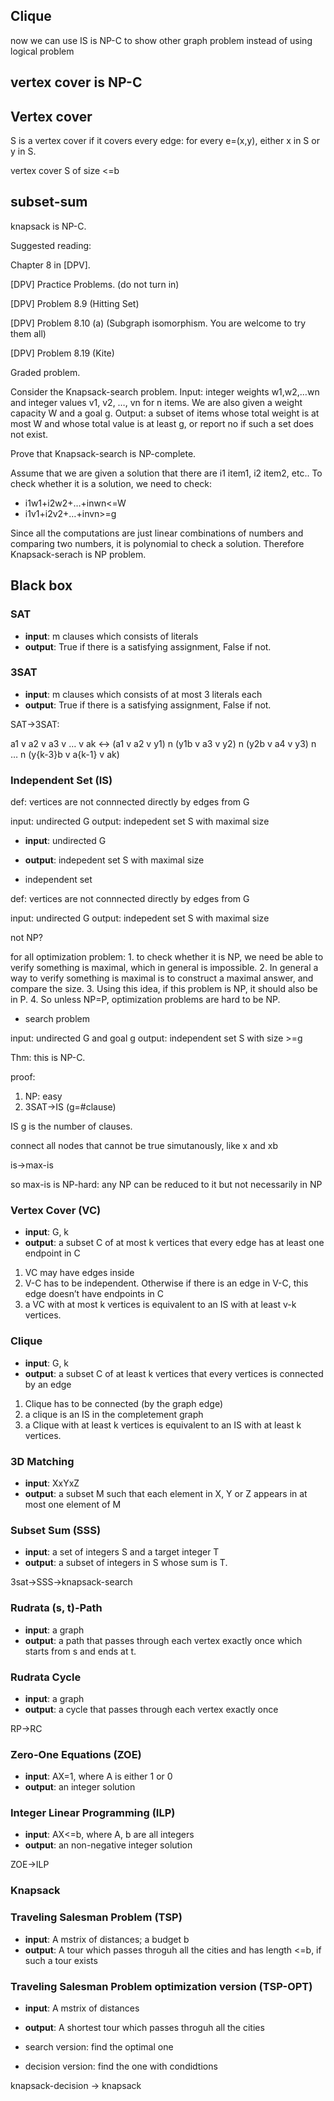 


## Clique

now we can use IS is NP-C to show other graph problem instead of using logical problem



## vertex cover is NP-C


::: {#def-}
## Vertex cover
S is a vertex cover if it covers every edge: for every e=(x,y), either x in S or y in S.
:::

vertex cover S of size <=b


## subset-sum
knapsack is NP-C.






Suggested reading:

Chapter 8 in [DPV].

[DPV] Practice Problems. (do not turn in)

[DPV] Problem 8.9 (Hitting Set)

[DPV] Problem 8.10 (a) (Subgraph isomorphism. You are welcome to try them all)

[DPV] Problem 8.19 (Kite)

Graded problem.

Consider the Knapsack-search problem.
Input: integer weights w1,w2,...wn and integer values v1, v2, ..., vn for n items. We are also given a weight capacity W and a goal g.
Output: a subset of items whose total weight is at most W and whose total value is at least g, or report no if such a set does not exist.

Prove that Knapsack-search is NP-complete.



::: {.proof}
Assume that we are given a solution that there are i1 item1, i2 item2, etc.. To check whether it is a solution, we need to check:

- i1w1+i2w2+...+inwn<=W
- i1v1+i2v2+...+invn>=g

Since all the computations are just linear combinations of numbers and comparing two numbers, it is polynomial to check a solution. Therefore Knapsack-serach is NP problem.



:::









## Black box

### SAT

- **input**: m clauses which consists of literals
- **output**: True if there is a satisfying assignment, False if not.

### 3SAT

- **input**: m clauses which consists of at most 3 literals each
- **output**: True if there is a satisfying assignment, False if not.

SAT->3SAT:

a1 v a2 v a3 v ... v ak <-> (a1 v a2 v y1) n (y1b v a3 v y2) n (y2b v a4 v y3) n ... n (y{k-3}b v a{k-1} v ak)


### Independent Set (IS)
def: vertices are not connnected directly by edges from G

input: undirected G output: indepedent set S with maximal size


- **input**: undirected G
- **output**: indepedent set S with maximal size

- independent set

def: vertices are not connnected directly by edges from G

input: undirected G
output: indepedent set S with maximal size

not NP?


for all optimization problem: 
1. to check whether it is NP, we need be able to verify something is maximal, which in general is impossible.
2. In general a way to verify something is maximal is to construct a maximal answer, and compare the size. 
3. Using this idea, if this problem is NP, it should also be in P.
4. So unless NP=P, optimization problems are hard to be NP.



- search problem

input: undirected G and goal g
output: independent set S with size >=g


Thm: this is NP-C.

proof:

1. NP: easy
2. 3SAT->IS (g=#clause)

IS g is the number of clauses. 

connect all nodes that cannot be true simutanously, like x and xb





is->max-is

so max-is is NP-hard: any NP can be reduced to it but not necessarily in NP




### Vertex Cover (VC)

- **input**: G, k
- **output**: a subset C of at most k vertices that every edge has at least one endpoint in C

1. VC may have edges inside
2. V-C has to be independent. Otherwise if there is an edge in V-C, this edge doesn't have endpoints in C
3. a VC with at most k vertices is equivalent to an IS with at least v-k vertices.


### Clique

- **input**: G, k
- **output**: a subset C of at least k vertices that every vertices is connected by an edge

1. Clique has to be connected (by the graph edge)
2. a clique is an IS in the completement graph
3. a Clique with at least k vertices is equivalent to an IS with at least k vertices.

### 3D Matching

- **input**: XxYxZ
- **output**: a subset M such that each element in X, Y or Z appears in at most one element of M




### Subset Sum (SSS)

- **input**: a set of integers S and a target integer T
- **output**: a subset of integers in S whose sum is T.




3sat->SSS->knapsack-search



### Rudrata (s, t)-Path


- **input**: a graph
- **output**: a path that passes through each vertex exactly once which starts from s and ends at t.



### Rudrata Cycle


- **input**: a graph
- **output**: a cycle that passes through each vertex exactly once


RP->RC




### Zero-One Equations (ZOE)

- **input**: AX=1, where A is either 1 or 0
- **output**: an integer solution




### Integer Linear Programming (ILP)

- **input**: AX<=b, where A, b are all integers
- **output**: an non-negative integer solution


ZOE->ILP


### Knapsack



### Traveling Salesman Problem (TSP)

- **input**: A mstrix of distances; a budget b
- **output**: A tour which passes throguh all the cities and has length <=b, if such a tour exists

### Traveling Salesman Problem optimization version (TSP-OPT)

- **input**: A mstrix of distances
- **output**: A shortest tour which passes throguh all the cities 







- search version: find the optimal one
- decision version: find the one with condidtions

knapsack-decision -> knapsack
